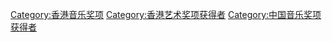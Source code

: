 [[Category:香港音乐奖项|Category:香港音乐奖项]]
[[Category:香港艺术奖项获得者|Category:香港艺术奖项获得者]]
[[Category:中国音乐奖项获得者|Category:中国音乐奖项获得者]]